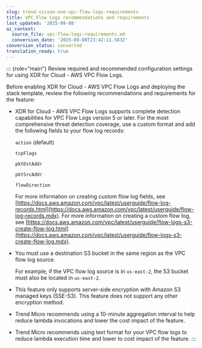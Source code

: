 ```yaml
---
slug: trend-vision-one-vpc-flow-logs-requirements
title: VPC Flow Logs recommendations and requirements
last_updated: '2025-09-08'
ai_context:
  source_file: vpc-flow-logs-requirements.md
  conversion_date: '2025-09-08T23:42:11.583Z'
conversion_status: converted
translation_ready: true
---
```


::: {role="main"}
Review required and recommended configuration settings for using XDR for Cloud - AWS VPC Flow Logs.

Before enabling XDR for Cloud - AWS VPC Flow Logs and deploying the stack template, review the following recommendations and requirements for the feature:

- XDR for Cloud - AWS VPC Flow Logs supports complete detection capabilities for VPC Flow Logs version 5 or later. For the most comprehensive threat detection coverage, use a custom format and add the following fields to your flow log records:

  `action` (default)

  `tcpFlags`

  `pktDstAddr`

  `pktSrcAddr`

  `flowDirection`

  For more information on creating custom flow log fields, see [https://docs.aws.amazon.com/vpc/latest/userguide/flow-log-records.html](https://docs.aws.amazon.com/vpc/latest/userguide/flow-log-records.mdx). For more information on creating a custom flow log, see [https://docs.aws.amazon.com/vpc/latest/userguide/flow-logs-s3-create-flow-log.html](https://docs.aws.amazon.com/vpc/latest/userguide/flow-logs-s3-create-flow-log.mdx).

- You must use a destination S3 bucket in the same region as the VPC flow log source.

  For example, if the VPC flow log source is in `us-east-2`, the S3 bucket must also be located in `us-east-2`.

- This feature only supports server-side encryption with Amazon S3 managed keys (SSE-S3). This feature does not support any other encryption method.

- Trend Micro recommends using a 10-minute aggregation interval to help reduce lambda invocations and lower the cost impact of the feature.

- Trend Micro recommends using text format for your VPC flow logs to reduce lambda execution time and lower to cost impact of the feature.
:::
